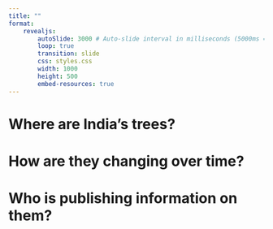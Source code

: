 ```yaml
---
title: ""
format:
    revealjs:
        autoSlide: 3000 # Auto-slide interval in milliseconds (5000ms = 5 seconds)
        loop: true
        transition: slide
        css: styles.css
        width: 1000
        height: 500
        embed-resources: true
---
```


# Where are India's trees? {background-image="chinnar.jpg"}


# How are they changing over time? {background-image="alstonia.jpg"}

# Who is publishing information on them?
